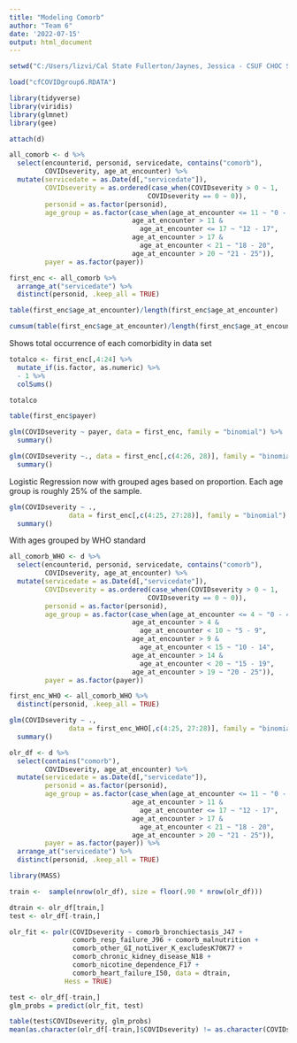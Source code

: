 ```yaml
---
title: "Modeling Comorb"
author: "Team 6"
date: '2022-07-15'
output: html_document
---
```


```r
setwd("C:/Users/lizvi/Cal State Fullerton/Jaynes, Jessica - CSUF CHOC Summer 2022 Research/Group2")

load("cfCOVIDgroup6.RDATA")

library(tidyverse)
library(viridis)
library(glmnet)
library(gee)
```


```r
attach(d)

all_comorb <- d %>% 
  select(encounterid, personid, servicedate, contains("comorb"),
         COVIDseverity, age_at_encounter) %>% 
  mutate(servicedate = as.Date(d[,"servicedate"]), 
         COVIDseverity = as.ordered(case_when(COVIDseverity > 0 ~ 1,
                                   COVIDseverity == 0 ~ 0)),
         personid = as.factor(personid),
         age_group = as.factor(case_when(age_at_encounter <= 11 ~ "0 - 11",
                               age_at_encounter > 11 & 
                                 age_at_encounter <= 17 ~ "12 - 17",
                               age_at_encounter > 17 &
                                 age_at_encounter < 21 ~ "18 - 20",
                               age_at_encounter > 20 ~ "21 - 25")),
         payer = as.factor(payer))

first_enc <- all_comorb %>%
  arrange_at("servicedate") %>%
  distinct(personid, .keep_all = TRUE)

table(first_enc$age_at_encounter)/length(first_enc$age_at_encounter)

cumsum(table(first_enc$age_at_encounter)/length(first_enc$age_at_encounter))  
```


Shows total occurrence of each comorbidity in data set
```r
totalco <- first_enc[,4:24] %>% 
  mutate_if(is.factor, as.numeric) %>%
  - 1 %>%
  colSums()

totalco
```


```r
table(first_enc$payer)

glm(COVIDseverity ~ payer, data = first_enc, family = "binomial") %>% 
  summary()
```


```r
glm(COVIDseverity ~., data = first_enc[,c(4:26, 28)], family = "binomial") %>% 
  summary()
```


Logistic Regression now with grouped ages based on proportion. Each age group is
roughly 25% of the sample. 
```r

glm(COVIDseverity ~ ., 
               data = first_enc[,c(4:25, 27:28)], family = "binomial") %>% 
  summary()
```


With ages grouped by WHO standard
```r
all_comorb_WHO <- d %>% 
  select(encounterid, personid, servicedate, contains("comorb"),
         COVIDseverity, age_at_encounter) %>% 
  mutate(servicedate = as.Date(d[,"servicedate"]), 
         COVIDseverity = as.ordered(case_when(COVIDseverity > 0 ~ 1,
                                   COVIDseverity == 0 ~ 0)),
         personid = as.factor(personid),
         age_group = as.factor(case_when(age_at_encounter <= 4 ~ "0 - 4",
                               age_at_encounter > 4 & 
                                 age_at_encounter < 10 ~ "5 - 9",
                               age_at_encounter > 9 &
                                 age_at_encounter < 15 ~ "10 - 14",
                               age_at_encounter > 14 &
                                 age_at_encounter < 20 ~ "15 - 19",
                               age_at_encounter > 19 ~ "20 - 25")),
         payer = as.factor(payer))

first_enc_WHO <- all_comorb_WHO %>%
  distinct(personid, .keep_all = TRUE)

glm(COVIDseverity ~ ., 
               data = first_enc_WHO[,c(4:25, 27:28)], family = "binomial") %>% 
  summary()
```


```r


olr_df <- d %>% 
  select(contains("comorb"),
         COVIDseverity, age_at_encounter) %>% 
  mutate(servicedate = as.Date(d[,"servicedate"]),
         personid = as.factor(personid),
         age_group = as.factor(case_when(age_at_encounter <= 11 ~ "0 - 11",
                               age_at_encounter > 11 & 
                                 age_at_encounter <= 17 ~ "12 - 17",
                               age_at_encounter > 17 &
                                 age_at_encounter < 21 ~ "18 - 20",
                               age_at_encounter > 20 ~ "21 - 25")),
         payer = as.factor(payer)) %>% 
  arrange_at("servicedate") %>%
  distinct(personid, .keep_all = TRUE)

library(MASS)

train <-  sample(nrow(olr_df), size = floor(.90 * nrow(olr_df)))

dtrain <- olr_df[train,]
test <- olr_df[-train,]

olr_fit <- polr(COVIDseverity ~ comorb_bronchiectasis_J47 +
                comorb_resp_failure_J96 + comorb_malnutrition + 
                comorb_other_GI_notLiver_K_excludesK70K77 +
                comorb_chronic_kidney_disease_N18 +
                comorb_nicotine_dependence_F17 + 
                comorb_heart_failure_I50, data = dtrain,
              Hess = TRUE)

test <- olr_df[-train,]
glm_probs = predict(olr_fit, test)

table(test$COVIDseverity, glm_probs)
mean(as.character(olr_df[-train,]$COVIDseverity) != as.character(COVIDseverity))

```


